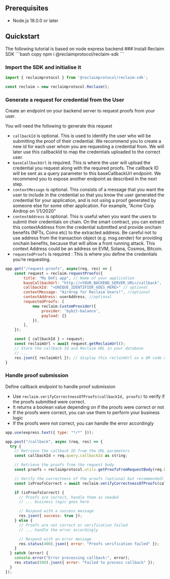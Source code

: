 
## Prerequisites

- Node.js 18.0.0 or later

## Quickstart

<Callout type='info'>
The following tutorial is based on node express backend
</Callout>

<Steps>
### Install Reclaim SDK
```bash copy
npm i @reclaimprotocol/reclaim-sdk
```

### Import the SDK and initialise it
```js copy showLineNumbers
import { reclaimprotocol } from '@reclaimprotocol/reclaim-sdk';

const reclaim = new reclaimprotocol.Reclaim();
```

### Generate a request for credential from the User
Create an endpoint on your backend server to request proofs from your user.

You will need the following to generate this request
- `callbackId` is optional. This is used to identify the user who will be submitting the proof of their credential. We recommend you to create a new id for each user whom you are requesting a credential from. We will later use this callbackId to map the credentials uploaded to the correct user.
- `baseCallbackUrl` is required. This is where the user will upload the credential you request along with the required proofs. The callback ID will be sent as a query parameter to this baseCallbackUrl endpoint. We recommend you to expose another endpoint as described in the next step.
- `contextMessage` is optional. This consists of a message that you want the user to include in the credential so that you know the user generated the credential for your application, and is not using a proof generated by someone else for some other application. For example, “Acme Corp Airdrop on 1/1/2020”
- `contextAddress` is optional. This is useful when you want the users to submit their credentials on chain. On the smart contract, you can extract this contextAddress from the credential submitted and provide onchain benefits (NFTs, Coins etc) to the extracted address. Be careful not to use address from the transaction object (e.g. msg.sender) for providing onchain benefits, because that will allow a front running attack. This context Address could be an address on EVM, Solana, Cosmos, Bitcoin.
- `requestedProofs` is required : This is where you define the credentials you’re requesting.

```js copy {2} showLineNumbers
app.get("/request-proofs", async(req, res) => {
    const request = reclaim.requestProofs({
        title: "My DeFi app", // Name of your application
        baseCallbackUrl: "http://<YOUR_BACKEND_SERVER_URL>/callback", 
        callbackId: "<UNIQUE_IDENTIFIER_GOES_HERE>" // optional
        contextMessage: "Airdrop for Reclaim Users!", //optional
        contextAddress: userAddress, //optional
        requestedProofs: [
            new reclaim.CustomProvider({
                provider: 'bybit-balance',
                payload: {}
            }),
        ],
    });

    const { callbackId } = request;
    const reclaimUrl = await request.getReclaimUrl();
    // Store the callback Id and Reclaim URL in your database
    // ...
    res.json({ reclaimUrl }); // display this reclaimUrl as a QR code on laptop or as a link on mobile devices for users to initiate creating proofs
}
```

### Handle proof submission
Define callback endpoint to handle proof submission
- Use `reclaim.verifyCorrectnessOfProofs(callbackId, proofs)` to verify if the proofs submitted were correct.
- It returns a boolean value depending on if the proofs were correct or not
- If the proofs were correct, you can use them to perform your business logic
- If the proofs were not correct, you can handle the error accordingly

```js copy {12} showLineNumbers
app.use(express.text({ type: "*/*" }));

app.post("/callback", async (req, res) => {
  try {
    // Retrieve the callback ID from the URL parameters
    const callbackId = req.query.callbackId as string;

    // Retrieve the proofs from the request body
    const proofs = reclaimprotocol.utils.getProofsFromRequestBody(req.body)

    // Verify the correctness of the proofs (optional but recommended)
    const isProofsCorrect = await reclaim.verifyCorrectnessOfProofs(callbackId, proofs);

    if (isProofsCorrect) {
      // Proofs are correct, handle them as needed
      // ... business logic goes here

      // Respond with a success message
      res.json({ success: true });
    } else {
      // Proofs are not correct or verification failed
      // ... handle the error accordingly

      // Respond with an error message
      res.status(400).json({ error: "Proofs verification failed" });
    }
  } catch (error) {
    console.error("Error processing callback:", error);
    res.status(500).json({ error: "Failed to process callback" });
  }
});
```
</Steps>